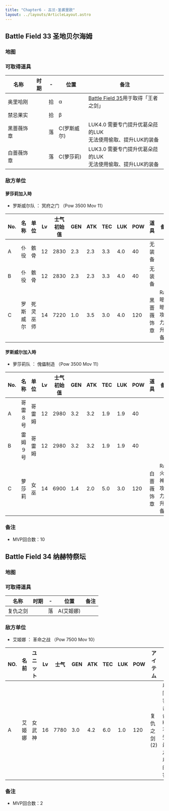 ```yaml
---
title: "Chapter6 - 古兰·圣裘里欧"
layout: ../layouts/ArticleLayout.astro
---
```



## Battle Field 33 圣地贝尔海姆

### 地图
<BattlefieldMap title="bf33" />

### 可取得道具
|名称|时期|-|位置|备注|
|---|---|---|---|---|
|奥里哈刚||拾|α|[Battle Field 35](chapter7#battle-field-35-加诺萨街道)用于取得「王者之剑」|
|禁忌果实||拾|β||
|黑蔷薇饰章||落|C(罗斯威尔)|LUK4.0 需要专门提升优葛朵菈的LUK<br />无法使用偷取、提升LUK的装备|
|白蔷薇饰章||落|C(萝莎莉)|LUK3.0 需要专门提升优葛朵菈的LUK<br />无法使用偷取、提升LUK的装备|

### 敌方单位

#### 萝莎莉加入時 

- 罗斯威尔队 ： 冥府之门 （Pow 3500 Mov 11）

|No.|名称|单位|Lv|士气初始值|GEN|ATK|TEC|LUK|POW|道具|备注|
|---|---|---|---|---|---|---|---|---|---|---|---|
|A|仆役|骸骨|12|2830|2.3|2.3|3.3|4.0|40|无装备||
|B|仆役|骸骨|12|2830|2.3|2.3|3.3|4.0|40|无装备||
|C|罗斯威尔|死灵巫师|14|7220|1.0|3.5|3.0|4.0|120|黑蔷薇饰章|Rage暗黑<br />暗黑攻击力提升(装备)|

#### 罗斯威尔加入時 

- 萝莎莉队 ： 傀儡制造 （Pow 3500 Mov 11）

|No.|名称|单位|Lv|士气初始值|GEN|ATK|TEC|LUK|POW|道具|备注|
|---|---|---|---|---|---|---|---|---|---|---|---|
|A|哥雷８号|哥雷姆|12|2980|3.2|3.2|1.9|1.9|40|||
|B|雷姆９号|哥雷姆|12|2980|3.2|3.2|1.9|1.9|40|||
|C|萝莎莉|女巫|14|6900|1.4|2.0|5.0|3.0|120|白蔷薇饰章|Rage火炎<br />神圣攻击力提升(装备)|

### 备注

- MVP回合数：10


## Battle Field 34 纳赫特祭坛

### 地图
<BattlefieldMap title="bf34" />

### 可取得道具
|名称|时期|-|位置|备注|
|---|---|---|---|---|
|复仇之剑||落|A(艾姬娜)||

### 敌方单位

- 艾姬娜 ： 革命之战 （Pow 7500 Mov 10）

|NO.|名前|ユニット |Lv|士气|GEN|ATK|TEC|LUK|POW|アイテム|備考|
|---|---|---|---|---|---|---|---|---|---|---|---|
|A|艾姬娜|女武神|16|7780|3.0|4.2|6.0|1.0|120|复仇之剑(2)|以相同伤害反击(装备) HIGH<br />不会受到最终之战以外的伤害|


### 备注

- MVP回合数：2


